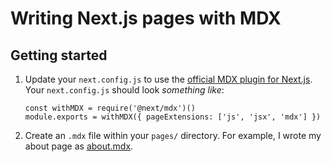 # Writing Next.js pages with MDX

## Getting started

1. Update your `next.config.js` to use the
   [official MDX plugin for Next.js](https://github.com/vercel/next.js/tree/canary/packages/next-mdx).
   Your `next.config.js` should look _something like_:

   ```tsx
   const withMDX = require('@next/mdx')()
   module.exports = withMDX({ pageExtensions: ['js', 'jsx', 'mdx'] })
   ```

2. Create an `.mdx` file within your `pages/` directory. For example, I wrote my
   about page as
   [about.mdx](https://github.com/smhutch/smhutch/blob/main/pages/about.mdx).
